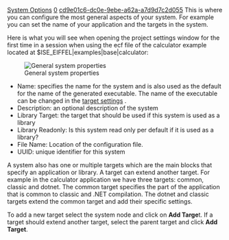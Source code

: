 [[Property:title|System Options]]
[[Property:weight|0]]
[[Property:uuid|cd9e01c6-dc0e-9ebe-a62a-a7d9d7c2d055]]
This is where you can configure the most general aspects of your system. For example you can set the name of your application and the targets in the system.

Here is what you will see when opening the project settings window for the first time in a session when using the ecf file of the calculator example located at $ISE_EIFFEL|examples|base|calculator:

[[Image:system-options|General system properties]]  
* Name: specifies the name for the system and is also used as the default for the name of the generated executable. The name of the executable can be changed in the [[General Target Options|target settings]] .
* Description: an optional description of the system
* Library Target: the target that should be used if this system is used as a library
* Library Readonly: Is this system read only per default if it is used as a library?
* File Name: Location of the configuration file.
* UUID: unique identifier for this system

A system also has one or multiple targets which are the main blocks that specify an application or library. A target can extend another target. For example in the calculator application we have three targets: common, classic and dotnet. The common target specifies the part of the application that is common to classic and .NET compilation. The dotnet and classic targets extend the common target and add their specific settings. 

To add a new target select the system node and click on '''Add Targe'''t. If a target should extend another target, select the parent target and click '''Add Target'''. 




